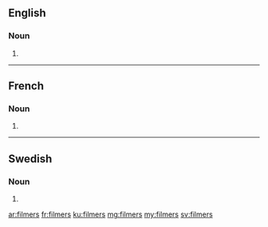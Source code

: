 ==English==

===Noun===
{{head|en|plural}}

# {{plural of|filmer|lang=en}}

----

==French==

===Noun===
{{head|fr|plural}}

# {{plural of|filmer|lang=fr}}

----

==Swedish==

===Noun===
{{head|sv|noun form}}

# {{sv-noun-form-indef-gen-pl|film}}

[[ar:filmers]]
[[fr:filmers]]
[[ku:filmers]]
[[mg:filmers]]
[[my:filmers]]
[[sv:filmers]]